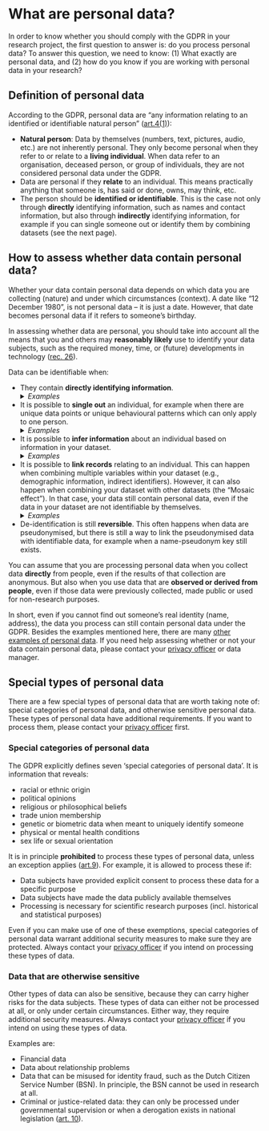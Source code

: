 # What are personal data? {#personal-data}

In order to know whether you should comply with the GDPR in your research 
project, the first question to answer is: do you process personal data? To 
answer this question, we need to know: (1) What exactly are personal data, 
and (2) how do you know if you are working with personal data in your research?

## Definition of personal data {#definition-personal-data}

According to the GDPR, personal data are “any information relating to an 
identified or identifiable natural person” 
(<a href = "https://gdpr-info.eu/art-4-gdpr/" target = "_blank">art.4(1)</a>):

- **Natural person**: Data by themselves (numbers, text, pictures, audio, etc.) 
are not inherently personal. They only become personal when they refer to or 
relate to a **living individual**. When data refer to an organisation, 
deceased person, or group of individuals, they are not considered personal data 
under the GDPR.
- Data are personal if they **relate** to an individual. This means practically 
anything that someone is, has said or done, owns, may think, etc. 
- The person should be **identified or identifiable**. This is the case not 
only through **directly** identifying information, such as names and contact 
information, but also through **indirectly** identifying information, for 
example if you can single someone out or identify them by combining datasets 
(see the next page).

## How to assess whether data contain personal data? {#personal-data-assess}

Whether your data contain personal data depends on which data you are 
collecting (nature) and under which circumstances (context). A date like 
“12 December 1980”, is not personal data – it is just a date. However, that 
date becomes personal data if it refers to someone’s birthday.  

In assessing whether data are personal, you should take into account all the 
means that you and others may **reasonably likely** use to identify your data 
subjects, such as the required money, time, or (future) developments in 
technology (<a href = "https://gdpr-info.eu/recitals/no-26/" target = "_blank">rec. 26</a>).  

Data can be identifiable when:

- They contain **directly identifying information**.<br>
<details><summary><i>Examples</i></summary>
  name, image, video recording, audio recording, patient number, IP address, 
  email address, phone number, location data, social media data
  <br><br>
</details>
- It is possible to **single out** an individual, for example when there are 
unique data points or unique behavioural patterns which can only apply to one 
person.<br>
<details><summary><i>Examples</i></summary>
  <ul>
    <li>You have a data subject who is 2.10 meters tall. If this is a unique 
    value in your dataset, this distinguishes this person from others and thus 
    can make them identifiable.</li>
    <li>You have a data subject who only follows far-right accounts on Twitter. 
    If they are the only one in your dataset who do so, this distinguishes this 
    person from others and can make them identifiable.</li>
  </ul>
  <br>
</details>
- It is possible to **infer information** about an individual based on information
in your dataset.<br>
<details><summary><i>Examples</i></summary>
<ul>
  <li>Inferring a medical condition based on registered medications.</li>
  <li>Guessing that someone lives in a certain neighborhood based on where they go to school.</li>
</ul>
<br>
</details>
- It is possible to **link records** relating to an individual. This can happen 
when combining multiple variables within your dataset (e.g., demographic 
information, indirect identifiers). However, it can also happen when combining 
your dataset with other datasets (the “Mosaic effect”). In that case, your data 
still contain personal data, even if the data in your dataset are not 
identifiable by themselves.<br>
<details><summary><i>Examples</i></summary>
  Linkage is often possible with demographic information (age, 
  gender, country of origin, education, workplace information, etc.) and 
  indirect identifiers (pseudonyms, device ID, etc.), for example:
  <ul>
    <li>In the year 2000, <a href = "https://dataprivacylab.org/projects/identifiability/paper1.pdf"target = "_blank">87% of the United States population</a> 
    was found to be identifiable using a combination of their ZIP code, gender 
    and date of birth.</li>
    <li>An agricultural company’s Uniek Bedrijfsnummer (UBN) can be used to 
    search for the address of the company in the 
    <a href = "https://www.rvo.nl/onderwerpen/identificatie-en-registratie-dieren/app-ir-dieren" target = "_blank">I&R mobile app</a>. 
    Often, this address is also the owner’s home address.</li>
  </ul>
  <br>
</details>
- De-identification is still **reversible**. This often happens when data are 
pseudonymised, but there is still a way to link the pseudonymised data with 
identifiable data, for example when a name-pseudonym key still exists.

:::fyi
You can assume that you are processing personal data when you collect data 
**directly** from people, even if the results of that collection are anonymous. But 
also when you use data that are **observed or derived from people**, even if those
data were previously collected, made public or used for non-research purposes.
:::

In short, even if you cannot find out someone’s real identity (name, address), 
the data you process can still contain personal data under the GDPR. Besides 
the examples mentioned here, there are many 
<a href = "https://intranet.uu.nl/system/files/documenten/categories-of-personal-information-en.pdf" target = "_blank">other examples of personal data</a>. If you need help assessing whether or not your 
data contain personal data, please contact your 
<a href = "https://intranet.uu.nl/en/knowledgebase/contact-privacy" target = "_blank">privacy officer</a> 
or data manager.

## Special types of personal data {#special-types-personal-data}
There are a few special types of personal data that are worth taking note of: 
special categories of personal data, and otherwise sensitive personal data. 
These types of personal data have additional requirements. If you want to 
process them, please contact your 
<a href = "https://intranet.uu.nl/en/knowledgebase/contact-privacy" target = "_blank">privacy officer</a> 
first.

### Special categories of personal data
The GDPR explicitly defines seven ‘special categories of personal data’. It is 
information that reveals:

- racial or ethnic origin
- political opinions
- religious or philosophical beliefs
- trade union membership
- genetic or biometric data when meant to uniquely identify someone
- physical or mental health conditions
- sex life or sexual orientation

It is in principle **prohibited** to process these types of personal data, 
unless an exception applies 
(<a href = "https://gdpr-info.eu/art-9-gdpr/" target = "_blank">art.9</a>). For 
example, it is allowed to process these if:

- Data subjects have provided explicit consent to process these data for a 
specific purpose
- Data subjects have made the data publicly available themselves
- Processing is necessary for scientific research purposes (incl. historical 
and statistical purposes)

Even if you can make use of one of these exemptions, special categories of 
personal data warrant additional security measures to make sure they are 
protected. Always contact your 
<a href = "https://intranet.uu.nl/en/knowledgebase/contact-privacy" target = "_blank">privacy officer</a> 
if you intend on processing these types of data.

### Data that are otherwise sensitive
Other types of data can also be sensitive, because they can carry higher risks 
for the data subjects. These types of data can either not be processed at all, 
or only under certain circumstances. Either way, they require additional 
security measures. Always contact your 
<a href = "https://intranet.uu.nl/en/knowledgebase/contact-privacy" target = "_blank">privacy officer</a> 
if you intend on using these types of data.

Examples are:

- Financial data
- Data about relationship problems
- Data that can be misused for identity fraud, such as the Dutch Citizen 
Service Number (BSN). In principle, the BSN cannot be used in research at all.
- Criminal or justice-related data: they can only be processed under 
governmental supervision or when a derogation exists in national legislation 
(<a href = "https://gdpr-info.eu/art-10-gdpr/" target = "_blank">art. 10</a>).